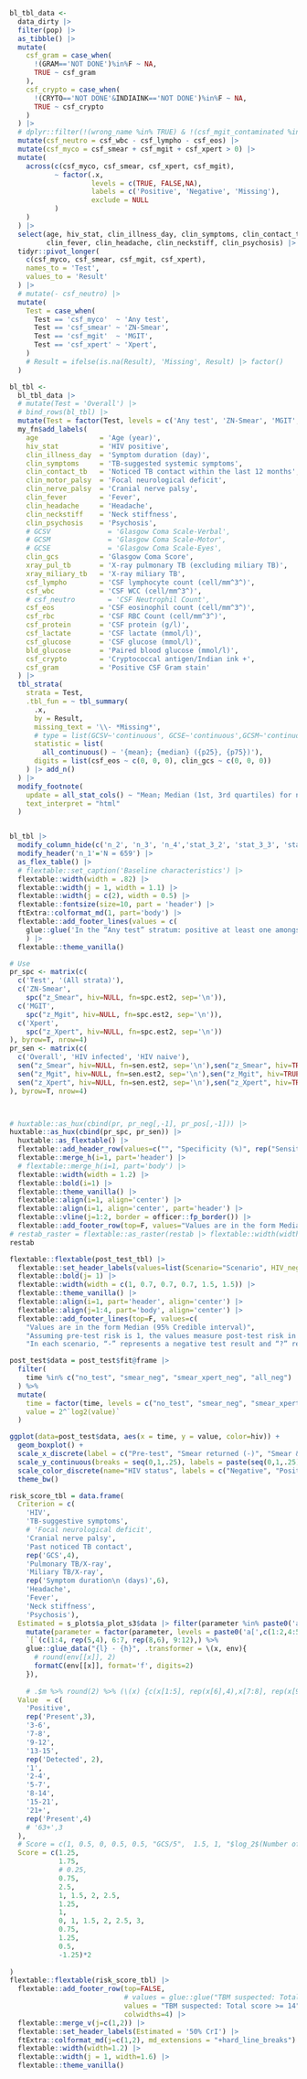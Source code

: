 <!-- Result -->
\newpage

\blandscape

<!---BLOCK_LANDSCAPE_START--->

```r

bl_tbl_data <- 
  data_dirty |>
  filter(pop) |>
  as_tibble() |>
  mutate(
    csf_gram = case_when(
      !(GRAM=='NOT DONE')%in%F ~ NA,
      TRUE ~ csf_gram
    ),
    csf_crypto = case_when(
      !(CRYTO=='NOT DONE'&INDIAINK=='NOT DONE')%in%F ~ NA,
      TRUE ~ csf_crypto
    )
  ) |>
  # dplyr::filter(!(wrong_name %in% TRUE) & !(csf_mgit_contaminated %in% TRUE))
  mutate(csf_neutro = csf_wbc - csf_lympho - csf_eos) |>
  mutate(csf_myco = csf_smear + csf_mgit + csf_xpert > 0) |>
  mutate(
    across(c(csf_myco, csf_smear, csf_xpert, csf_mgit), 
           ~ factor(.x, 
                    levels = c(TRUE, FALSE,NA), 
                    labels = c('Positive', 'Negative', 'Missing'),
                    exclude = NULL
           )
    )
  ) |>
  select(age, hiv_stat, clin_illness_day, clin_symptoms, clin_contact_tb, clin_motor_palsy, clin_nerve_palsy, clin_gcs, xray_pul_tb, xray_miliary_tb, csf_lympho, csf_wbc, csf_eos, csf_rbc, csf_protein, csf_lactate, csf_glucose, bld_glucose = BLDGLU, csf_crypto, csf_gram, csf_myco, csf_smear, csf_xpert, csf_mgit,
         clin_fever, clin_headache, clin_neckstiff, clin_psychosis) |>
  tidyr::pivot_longer(
    c(csf_myco, csf_smear, csf_mgit, csf_xpert),
    names_to = 'Test',
    values_to = 'Result'
  ) |>
  # mutate(- csf_neutro) |>
  mutate(
    Test = case_when(
      Test == 'csf_myco'  ~ 'Any test',
      Test == 'csf_smear' ~ 'ZN-Smear',
      Test == 'csf_mgit'  ~ 'MGIT',
      Test == 'csf_xpert' ~ 'Xpert',
    )
    # Result = ifelse(is.na(Result), 'Missing', Result) |> factor()
  )

bl_tbl <-
  bl_tbl_data |>
  # mutate(Test = 'Overall') |>
  # bind_rows(bl_tbl) |>
  mutate(Test = factor(Test, levels = c('Any test', 'ZN-Smear', 'MGIT', 'Xpert'))) |>
  my_fn$add_labels(
    age               = 'Age (year)',
    hiv_stat          = 'HIV positive', 
    clin_illness_day  = 'Symptom duration (day)',
    clin_symptoms     = 'TB-suggested systemic symptoms',
    clin_contact_tb   = 'Noticed TB contact within the last 12 months',
    clin_motor_palsy  = 'Focal neurological deficit',
    clin_nerve_palsy  = 'Cranial nerve palsy',
    clin_fever        = 'Fever',
    clin_headache     = 'Headache',
    clin_neckstiff    = 'Neck stiffness',
    clin_psychosis    = 'Psychosis',
    # GCSV              = 'Glasgow Coma Scale-Verbal',
    # GCSM              = 'Glasgow Coma Scale-Motor',
    # GCSE              = 'Glasgow Coma Scale-Eyes',
    clin_gcs          = 'Glasgow Coma Score',
    xray_pul_tb       = 'X-ray pulmonary TB (excluding miliary TB)',
    xray_miliary_tb   = 'X-ray miliary TB',
    csf_lympho        = 'CSF lymphocyte count (cell/mm^3^)',
    csf_wbc           = 'CSF WCC (cell/mm^3^)',
    # csf_neutro        = 'CSF Neutrophil Count',
    csf_eos           = 'CSF eosinophil count (cell/mm^3^)',
    csf_rbc           = 'CSF RBC Count (cell/mm^3^)',
    csf_protein       = 'CSF protein (g/l)',
    csf_lactate       = 'CSF lactate (mmol/l)',
    csf_glucose       = 'CSF glucose (mmol/l)',
    bld_glucose       = 'Paired blood glucose (mmol/l)',
    csf_crypto        = 'Cryptococcal antigen/Indian ink +',
    csf_gram          = 'Positive CSF Gram stain'
  ) |>
  tbl_strata(
    strata = Test,
    .tbl_fun = ~ tbl_summary(
      .x, 
      by = Result,
      missing_text = '\\- *Missing*',
      # type = list(GCSV~'continuous', GCSE~'continuous',GCSM~'continuous'),
      statistic = list(
        all_continuous() ~ '{mean}; {median} ({p25}, {p75})'),
      digits = list(csf_eos ~ c(0, 0, 0), clin_gcs ~ c(0, 0, 0))
    ) |> add_n()
  ) |>
  modify_footnote(
    update = all_stat_cols() ~ "Mean; Median (1st, 3rd quartiles) for numeric variables; n (%) for categorical variables",
    text_interpret = "html"
  )


bl_tbl |> 
  modify_column_hide(c('n_2', 'n_3', 'n_4','stat_3_2', 'stat_3_3', 'stat_3_4')) |>
  modify_header('n_1'='N = 659') |>
  as_flex_table() |>
  # flextable::set_caption('Baseline characteristics') |>
  flextable::width(width = .82) |>
  flextable::width(j = 1, width = 1.1) |>
  flextable::width(j = c(2), width = 0.5) |>
  flextable::fontsize(size=10, part = 'header') |>
  ftExtra::colformat_md(1, part='body') |>
  flextable::add_footer_lines(values = c(
    glue::glue('In the “Any test” stratum: positive at least one amongst ZN-Smear, MGIT, or Xpert is positive.\nZN-Smear, MGIT, and Xpert are the sub-populations where the respective microbacterial test was performed (N={nrow(bl_tbl_data |> filter(Test=="Any test" & Result != "Missing"))})'))
    ) |> 
  flextable::theme_vanilla()
```

<!---BLOCK_LANDSCAPE_STOP--->

\elandscape

\newpage

```r
# Use 
pr_spc <- matrix(c(
  c('Test', '(All strata)'),
  c('ZN-Smear',
    spc("z_Smear", hiv=NULL, fn=spc.est2, sep='\n')),
  c('MGIT',
    spc("z_Mgit", hiv=NULL, fn=spc.est2, sep='\n')),
  c('Xpert',
    spc("z_Xpert", hiv=NULL, fn=spc.est2, sep='\n'))
), byrow=T, nrow=4)
pr_sen <- matrix(c(
  c('Overall', 'HIV infected', 'HIV naive'),
  sen("z_Smear", hiv=NULL, fn=sen.est2, sep='\n'),sen("z_Smear", hiv=TRUE, fn=sen.est2, sep='\n'),sen("z_Smear", hiv=FALSE, fn=sen.est2, sep='\n'),
  sen("z_Mgit", hiv=NULL, fn=sen.est2, sep='\n'),sen("z_Mgit", hiv=TRUE, fn=sen.est2, sep='\n'),sen("z_Mgit", hiv=FALSE, fn=sen.est2, sep='\n'),
  sen("z_Xpert", hiv=NULL, fn=sen.est2, sep='\n'),sen("z_Xpert", hiv=TRUE, fn=sen.est2, sep='\n'),sen("z_Xpert", hiv=FALSE, fn=sen.est2, sep='\n')
), byrow=T, nrow=4)



# huxtable::as_hux(cbind(pr, pr_neg[,-1], pr_pos[,-1])) |>
huxtable::as_hux(cbind(pr_spc, pr_sen)) |>
  huxtable::as_flextable() |>
  flextable::add_header_row(values=c("", "Specificity (%)", rep("Sensitivity (%)",3))) |>
  flextable::merge_h(i=1, part='header') |>
  # flextable::merge_h(i=1, part='body') |>
  flextable::width(width = 1.2) |>
  flextable::bold(i=1) |>
  flextable::theme_vanilla() |>
  flextable::align(i=1, align='center') |>
  flextable::align(i=1, align='center', part='header') |>
  flextable::vline(j=1:2, border = officer::fp_border()) |> 
  flextable::add_footer_row(top=F, values="Values are in the form Median (95% Credible interval)", colwidths = 5) -> restab
# restab_raster = flextable::as_raster(restab |> flextable::width(width=1.2), zoom=1.2)
restab
```
\newpage

```r
flextable::flextable(post_test_tbl) |> 
  flextable::set_header_labels(values=list(Scenario="Scenario", HIV_neg="HIV (-)", HIV_pos="HIV (+)")) |>
  flextable::bold(j= 1) |>
  flextable::width(width = c(1, 0.7, 0.7, 0.7, 1.5, 1.5)) |>
  flextable::theme_vanilla() |>
  flextable::align(i=1, part='header', align='center') |>
  flextable::align(j=1:4, part='body', align='center') |>
  flextable::add_footer_lines(top=F, values=c(
    "Values are in the form Median (95% Credible interval)",
    "Assuming pre-test risk is 1, the values measure post-test risk in each scenario",
    "In each scenario, “-” represents a negative test result and “?” represents an unknown (or unretrieved) test result"))
```

\newpage

```r
post_test$data = post_test$fit@frame |>
  filter(
    time %in% c("no_test", "smear_neg", "smear_xpert_neg", "all_neg")
  ) %>%
  mutate(
    time = factor(time, levels = c("no_test", "smear_neg", "smear_xpert_neg", "all_neg")),
    value = 2^`log2(value)`
  )

ggplot(data=post_test$data, aes(x = time, y = value, color=hiv)) + 
  geom_boxplot() + 
  scale_x_discrete(label = c("Pre-test", "Smear returned (-)", "Smear & Xpert returned (-)", "All returned (-)"), name="Timeline") +
  scale_y_continuous(breaks = seq(0,1,.25), labels = paste(seq(0,1,.25)*100, '%'), name = "TBM probability") +
  scale_color_discrete(name="HIV status", labels = c("Negative", "Positive")) + 
  theme_bw()
```

\newpage

```r

risk_score_tbl = data.frame(
  Criterion = c(
    'HIV',
    'TB-suggestive symptoms',
    # 'Focal neurological deficit',
    'Cranial nerve palsy',
    'Past noticed TB contact',
    rep('GCS',4),
    'Pulmonary TB/X-ray',
    'Miliary TB/X-ray',
    rep('Symptom duration\n (days)',6),
    'Headache',
    'Fever',
    'Neck stiffness',
    'Psychosis'),
  Estimated = s_plots$a_plot_s3$data |> filter(parameter %in% paste0('a[',c(1:2,4:5, 13, 6:7, 12, 8:11),']')) %>%  #3: focal a=0
    mutate(parameter = factor(parameter, levels = paste0('a[',c(1:2,4:5, 13, 6:7, 12, 8:11),']'))) %>% arrange(parameter) %>%
    `[`(c(1:4, rep(5,4), 6:7, rep(8,6), 9:12),) %>%
    glue::glue_data("{l} - {h}", .transformer = \(x, env){
      # round(env[[x]], 2)
      formatC(env[[x]], format='f', digits=2)
    }),
    
    # .$m %>% round(2) %>% (\(x) {c(x[1:5], rep(x[6],4),x[7:8], rep(x[9],6), x[10:11])}),
  Value  = c(
    'Positive',
    rep('Present',3),
    '3-6',
    '7-8',
    '9-12',
    '13-15',
    rep('Detected', 2),
    '1',
    '2-4',
    '5-7',
    '8-14',
    '15-21',
    '21+',
    rep('Present',4)
    # '63+',3
  ),
  # Score = c(1, 0.5, 0, 0.5, 0.5, "GCS/5",  1.5, 1, "$log_2$(Number of days)/2", .5, -.1)
  Score = c(1.25, 
            1.75,
            # 0.25, 
            0.75, 
            2.5, 
            1, 1.5, 2, 2.5,
            1.25, 
            1, 
            0, 1, 1.5, 2, 2.5, 3,
            0.75, 
            1.25,
            0.5,
            -1.25)*2
  
)
flextable::flextable(risk_score_tbl) |>
  flextable::add_footer_row(top=FALSE, 
                            # values = glue::glue("TBM suspected: Total score = {2*(((qlogis(.20) - s_plots$a_plot_s3$data$m[1])/0.25) |> round(0) |> (\\(x) x * 0.25)())}+"),
                            values = "TBM suspected: Total score >= 14",
                            colwidths=4) |>
  flextable::merge_v(j=c(1,2)) |>
  flextable::set_header_labels(Estimated = '50% CrI') |>
  ftExtra::colformat_md(j=c(1,2), md_extensions = "+hard_line_breaks") |>
  flextable::width(width=1.2) |>
  flextable::width(j = 1, width=1.6) |>
  flextable::theme_vanilla()


```
